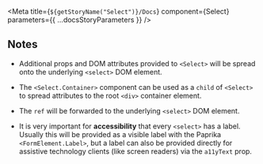 
<Meta title={`${getStoryName("Select")}/Docs`} component={Select} parameters={{ ...docsStoryParameters }} />

<Description markdown={Readme} />

## Notes

- Additional props and DOM attributes provided to `<Select>` will be spread onto
  the underlying `<select>` DOM element.

- The `<Select.Container>` component can be used as a `child` of `<Select>` to
  spread attributes to the root `<div>` container element.

- The `ref` will be forwarded to the underlying `<select>` DOM element.

- It is very important for **accessibility** that every `<select>` has a label.
  Usually this will be provided as a visible label with the Paprika
  `<FormElement.Label>`, but a label can also be provided directly for assistive
  technology clients (like screen readers) via the `a11yText` prop.

